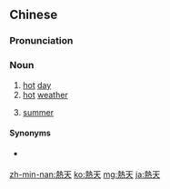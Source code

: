 {{also|热天}}
==Chinese==
{{zh-forms|s=热天}}

===Pronunciation===
{{zh-pron
|m=rètiān,er=y
|c=jit6 tin1
|h=pfs=ngie̍t-thiên
|md=iĕk-tiĕng
|mn=joa̍h-thiⁿ/loa̍h-thiⁿ
|w=5nyiq thi
|cat=n
}}

===Noun===
{{zh-noun}}

# [[hot]] [[day]]
# [[hot]] [[weather]]
# {{lb|zh|chiefly|Min|Hakka|Wu}} [[summer]]

====Synonyms====
* {{sense|summer}} {{zh-l|夏天}}

[[zh-min-nan:熱天]]
[[ko:熱天]]
[[mg:熱天]]
[[ja:熱天]]